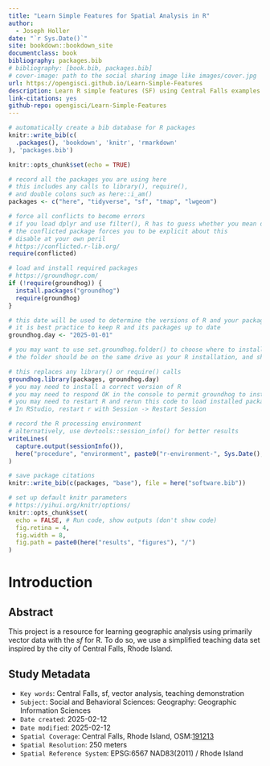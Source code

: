 ```yaml
--- 
title: "Learn Simple Features for Spatial Analysis in R"
author:
  - Joseph Holler
date: "`r Sys.Date()`"
site: bookdown::bookdown_site
documentclass: book
bibliography: packages.bib
# bibliography: [book.bib, packages.bib]
# cover-image: path to the social sharing image like images/cover.jpg
url: https://opengisci.github.io/Learn-Simple-Features
description: Learn R simple features (SF) using Central Falls examples.
link-citations: yes
github-repo: opengisci/Learn-Simple-Features
---
```


```r
# automatically create a bib database for R packages
knitr::write_bib(c(
  .packages(), 'bookdown', 'knitr', 'rmarkdown'
), 'packages.bib')

knitr::opts_chunk$set(echo = TRUE)

# record all the packages you are using here
# this includes any calls to library(), require(),
# and double colons such as here::i_am()
packages <- c("here", "tidyverse", "sf", "tmap", "lwgeom")

# force all conflicts to become errors
# if you load dplyr and use filter(), R has to guess whether you mean dplyr::filter() or stats::filter()
# the conflicted package forces you to be explicit about this
# disable at your own peril
# https://conflicted.r-lib.org/
require(conflicted)

# load and install required packages
# https://groundhogr.com/
if (!require(groundhog)) {
  install.packages("groundhog")
  require(groundhog)
}

# this date will be used to determine the versions of R and your packages
# it is best practice to keep R and its packages up to date
groundhog.day <- "2025-01-01"

# you may want to use set.groundhog.folder() to choose where to install pacakges under groundhog
# the folder should be on the same drive as your R installation, and should not be synced to the cloud

# this replaces any library() or require() calls
groundhog.library(packages, groundhog.day)
# you may need to install a correct version of R
# you may need to respond OK in the console to permit groundhog to install packages
# you may need to restart R and rerun this code to load installed packages
# In RStudio, restart r with Session -> Restart Session

# record the R processing environment
# alternatively, use devtools::session_info() for better results
writeLines(
  capture.output(sessionInfo()),
  here("procedure", "environment", paste0("r-environment-", Sys.Date(), ".txt"))
)

# save package citations
knitr::write_bib(c(packages, "base"), file = here("software.bib"))

# set up default knitr parameters
# https://yihui.org/knitr/options/
knitr::opts_chunk$set(
  echo = FALSE, # Run code, show outputs (don't show code)
  fig.retina = 4,
  fig.width = 8,
  fig.path = paste0(here("results", "figures"), "/")
)
```


# Introduction

## Abstract

This project is a resource for learning geographic analysis using primarily vector data with the *sf* for R. To do so, we use a simplified teaching data set inspired by the city of Central Falls, Rhode Island. 

## Study Metadata

- `Key words`: Central Falls, sf, vector analysis, teaching demonstration
- `Subject`: Social and Behavioral Sciences: Geography: Geographic Information Sciences
- `Date created`: 2025-02-12
- `Date modified`: 2025-02-12
- `Spatial Coverage`: Central Falls, Rhode Island, OSM:[191213](https://www.openstreetmap.org/relation/191213)
- `Spatial Resolution`: 250 meters
- `Spatial Reference System`: EPSG:6567 NAD83(2011) / Rhode Island